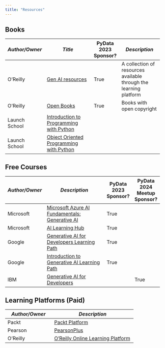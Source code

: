 ```yaml
---
title: "Resources"
---
```


## Books
| **_Author/Owner_** 	| **_Title_**                                                                    	| PyData 2023 Sponsor? 	| **_Description_**                                                 	|
|--------------------	|--------------------------------------------------------------------------------	|----------------------	|-------------------------------------------------------------------	|
| O'Reilly           	| [Gen AI resources](https://www.oreilly.com/online-learning/generative-ai.html) 	| True                 	| A collection of resources available through the learning platform 	|
| O'Reilly           	| [Open Books](https://www.oreilly.com/openbook/)                                	| True                 	| Books with open copyright                                         	|
| Launch School      	| [Introduction to Programming with Python](https://launchschool.com/books/python)   |                 	|                             	|
| Launch School      	| [Object Oriented Programming with Python](https://launchschool.com/books/oo_python)   |                 	|                           	|

## Free Courses
| **_Author/Owner_** 	| **_Description_**                                                                                                              	| PyData 2023 Sponsor? 	| PyData 2024 Meetup Sponsor? 	|
|--------------------	|--------------------------------------------------------------------------------------------------------------------------------	|----------------------	|-----------------------------	|
| Microsoft          	| [Microsoft Azure AI Fundamentals: Generative AI](https://learn.microsoft.com/en-us/training/paths/introduction-generative-ai/) 	| True                 	|                             	|
| Microsoft          	| [AI Learning Hub](https://learn.microsoft.com/en-us/ai/)                                                                       	| True                 	|                             	|
| Google             	| [Generative AI for Developers Learning Path](https://www.cloudskillsboost.google/paths/183)                                    	| True                 	|                             	|
| Google             	| [Introduction to Generative AI Learning Path](https://www.cloudskillsboost.google/paths/118)                                   	| True                 	|                             	|
| IBM                	| [Generative AI for Developers](https://developer.ibm.com/generative-ai-for-developers?cm_sp=ibmdev--developer--GenAI)          	|                      	| True                        	|

## Learning Platforms (Paid)
| **_Author/Owner_** 	| **_Description_**           | 
|--------------------	|----------------------------------- |
| Packt       | [Packt Platform](https://www.packtpub.com/) 	| 
| Pearson    	| [PearsonPlus](https://www.pearson.com/en-us/pearsonplus.html) | 
| O'Reilly   	| [O'Reilly Online Learning Platform](https://www.oreilly.com/online-learning/) | 

